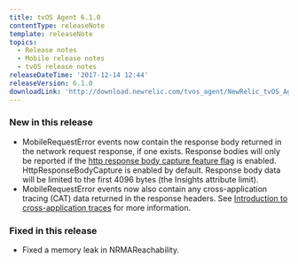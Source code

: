 ```yaml
---
title: tvOS Agent 6.1.0
contentType: releaseNote
template: releaseNote
topics:
  - Release notes
  - Mobile release notes
  - tvOS release notes
releaseDateTime: '2017-12-14 12:44'
releaseVersion: 6.1.0
downloadLink: 'http://download.newrelic.com/tvos_agent/NewRelic_tvOS_Agent_6.1.0.zip'
---
```


### New in this release

* MobileRequestError events now contain the response body returned in the network request response, if one exists. Response bodies will only be reported if the [http response body capture feature flag](https://docs.newrelic.com/docs/mobile-monitoring/new-relic-mobile-ios/api-guides/ios-agent-configuration-feature-flags#httpResponseBodyCapture) is enabled. HttpResponseBodyCapture is enabled by default. Response body data will be limited to the first 4096 bytes (the Insights attribute limit).
* MobileRequestError events now also contain any cross-application tracing (CAT) data returned in the response headers. See [Introduction to cross-application traces](https://docs.newrelic.com/docs/apm/transactions/cross-application-traces/introduction-cross-application-traces) for more information.

### Fixed in this release

* Fixed a memory leak in NRMAReachability.
